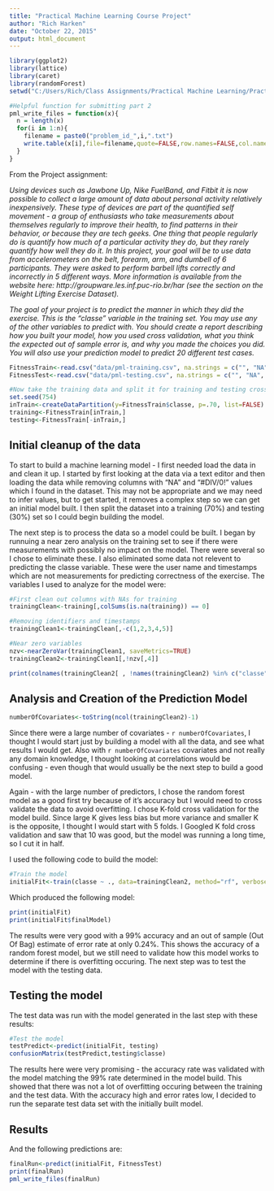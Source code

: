 ```yaml
---
title: "Practical Machine Learning Course Project"
author: "Rich Harken"
date: "October 22, 2015"
output: html_document
---
```


```r
library(ggplot2)
library(lattice)
library(caret)
library(randomForest)
setwd("C:/Users/Rich/Class Assignments/Practical Machine Learning/PracticalMachineLearningAssignment")

#Helpful function for submitting part 2
pml_write_files = function(x){
  n = length(x)
  for(i in 1:n){
    filename = paste0("problem_id_",i,".txt")
    write.table(x[i],file=filename,quote=FALSE,row.names=FALSE,col.names=FALSE)
  }
}
```

From the Project assignment:

*Using devices such as Jawbone Up, Nike FuelBand, and Fitbit it is now possible to collect a large amount of data about personal activity relatively inexpensively. These type of devices are part of the quantified self movement - a group of enthusiasts who take measurements about themselves regularly to improve their health, to find patterns in their behavior, or because they are tech geeks. One thing that people regularly do is quantify how much of a particular activity they do, but they rarely quantify how well they do it. In this project, your goal will be to use data from accelerometers on the belt, forearm, arm, and dumbell of 6 participants. They were asked to perform barbell lifts correctly and incorrectly in 5 different ways. More information is available from the website here: http://groupware.les.inf.puc-rio.br/har (see the section on the Weight Lifting Exercise Dataset).*

*The goal of your project is to predict the manner in which they did the exercise. This is the "classe" variable in the training set. You may use any of the other variables to predict with. You should create a report describing how you built your model, how you used cross validation, what you think the expected out of sample error is, and why you made the choices you did. You will also use your prediction model to predict 20 different test cases.*

```r
FitnessTrain<-read.csv("data/pml-training.csv", na.strings = c("", "NA", "#DIV/0!"))
FitnessTest<-read.csv("data/pml-testing.csv", na.strings = c("", "NA", "#DIV/0!"))

#Now take the training data and split it for training and testing cross validation
set.seed(754)
inTrain<-createDataPartition(y=FitnessTrain$classe, p=.70, list=FALSE)
training<-FitnessTrain[inTrain,]
testing<-FitnessTrain[-inTrain,]

```

## Initial cleanup of the data
To start to build a machine learning model - I first needed load the data in and clean it up.  I started by first looking at the data via a text editor and then loading the data while removing columns with "NA" and "#DIV/0!" values which I found in the dataset.  This may not be appropriate and we may need to infer values, but to get started, it removes a complex step so we can get an initial model built.  I then split the dataset into a training (70%) and testing (30%) set so I could begin building the model.  


The next step is to process the data so a model could be built.  I began by runnuing a near zero analysis on the training set to see if there were measurements with possibly no impact on the model.  There were several so I chose to eliminate these.  I also eliminated some data not relevent to predicting the classe variable.  These were the user name and timestamps which are not measurements for predicting correctness of the exercise.  The variables I used to analyze for the model were: 
```r
#First clean out columns with NAs for training
trainingClean<-training[,colSums(is.na(training)) == 0]

#Removing identifiers and timestamps
trainingClean1<-trainingClean[,-c(1,2,3,4,5)]

#Near zero variables
nzv<-nearZeroVar(trainingClean1, saveMetrics=TRUE)
trainingClean2<-trainingClean1[,!nzv[,4]]

print(colnames(trainingClean2[ , !names(trainingClean2) %in% c("classe")]))
```


## Analysis and Creation of the Prediction Model
```r
numberOfCovariates<-toString(ncol(trainingClean2)-1)
```

Since there were a large number of covariates - `r numberOfCovariates`, I thought I would start just by building a model with all the data, and see what results I would get.  Also with `r numberOfCovariates` covariates and not really any domain knowledge, I thought looking at correlations would be confusing - even though that would usually be the next step to build a good model.

Again - with the large number of predictors, I chose the random forest model as a good first try because of it's accuracy but I would need to cross validate the data to avoid overfitting.  I chose K-fold cross validation for the model build.  Since large K gives less bias but more variance and smaller K is the opposite, I thought I would start with 5 folds.  I Googled K fold cross validation and saw that 10 was good, but the model was running a long time, so I cut it in half.

I used the following code to build the model:

```r
#Train the model
initialFit<-train(classe ~ ., data=trainingClean2, method="rf", verbose=FALSE, trControl=trainControl(method="cv", number=5), allowParallel=TRUE)
```

Which produced the following model:
```r
print(initialFit)
print(initialFit$finalModel)
```


The results were very good with a 99% accuracy and an out of sample (Out Of Bag) estimate of error rate at only 0.24%.  This shows the accuracy of a random forest model, but we still need to validate how this model works to determine if there is overfitting occuring.  The next step was to test the model with the testing data.

## Testing the model
The test data was run with the model generated in the last step with these results:
```r
#Test the model
testPredict<-predict(initialFit, testing)
confusionMatrix(testPredict,testing$classe)
```

The results here were very promising - the accuracy rate was validated with the model matching the 99% rate determined in the model build.  This showed that there was not a lot of overfitting occuring between the training and the test data.  With the accuracy high and error rates low, I decided to run the separate test data set with the initially built model.

## Results
And the following predictions are:
```r
finalRun<-predict(initialFit, FitnessTest)
print(finalRun)
pml_write_files(finalRun)
```